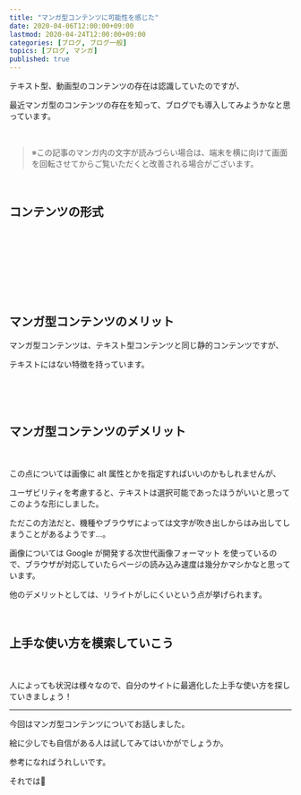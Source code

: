 ```yaml
---
title: "マンガ型コンテンツに可能性を感じた"
date: 2020-04-06T12:00:00+09:00
lastmod: 2020-04-24T12:00:00+09:00
categories: [ブログ, ブログ一般]
topics: [ブログ, マンガ]
published: true
---
```


テキスト型、動画型のコンテンツの存在は認識していたのですが、

最近マンガ型のコンテンツの存在を知って、ブログでも導入してみようかなと思っています。

<!--more-->

<br/>

> ※この記事のマンガ内の文字が読みづらい場合は、端末を横に向けて画面を回転させてからご覧いただくと改善される場合がございます。

<br/>

## コンテンツの形式

<manga src="kontentsu-keishikiniha" alt="コンテンツ形式には主に4つのものがあるよ。テキスト型。マンガ型。音声型。動画型">

<manga-text x={45} y={15} text="コンテンツ形式には<br/>主に4つのものがあるよ" />

<manga-text x={60} y={50} text="テキスト型" size={24} color="#aa3333" />

<manga-text x={60} y={62} text="マンガ型" size={24} color="#aa3333" />

<manga-text x={60} y={74} text="音声型" size={24} color="#aa3333" />

<manga-text x={60} y={86} text="動画型" size={24} color="#aa3333" />

</manga>

<manga src="tekisutogataha-imejishiyasuiyone" alt="テキスト型はイメージしやすいよね。文字情報を中心としたコンテンツだよ。うん、ほとんどのブログはこの形式だよね">

<manga-text x={10} y={10} text="テキスト型はイメージしやすいよね" />

<manga-text x={26} y={24} text="文字情報を中心としたコンテンツだよ" />

<manga-text x={34} y={55} text="うん" />

<manga-text x={32} y={72} text="ほとんどのブログは<br/>この形式だよね" />

</manga>



<manga src="mojidakenara-daredemo" alt="文字だけなら誰でも簡単に書ける。読む側もデバイスさえあればいつでもどこでも読めるのがいいところ">

<manga-text x={10} y={20} text="文字だけなら誰でも簡単に書ける" />

<manga-text x={47} y={62} text="読む側もデバイスさえあれば<br/>いつでもどこでも読めるのが<br/>いいところ" />

</manga>



<manga src="demo-chobunni-naruto" alt="でも長文になると読むのが大変だし理解しづらいと思うんだよね。あーわかる。割と読み飛ばすもん">

<manga-text x={40} y={14} text="でも**長文になると読むのが大変だし<br/>理解しづらい**と思うんだよね" />

<manga-text x={38} y={48} text="あーわかる" />

<manga-text x={36} y={62} text="割と読み飛ばすもん" />

</manga>

　

<manga src="onseigataha-rajiomitaina" alt="音声型はラジオみたいな感じで主に音声情報を提供するものだよ。でもテキストと違って自分のペースで流れてくれないから聞き逃したりすると戻すのがちょっと手間かも">

<manga-text x={9} y={11} text="音声型はラジオみたいな感じで<br/>主に音声情報を提供するものだよ" />

<manga-text x={44} y={48} text="でもテキストと違って<br/>自分のペースで流れてくれないから" />

<manga-text x={50} y={68} text="聞き逃したりすると<br/>戻すのがちょっと手間かも" />

</manga>

　

<manga src="dougagataha" alt="動画型はYouTubeやニコニコ動画がいい例だね。情報量が多いのが特徴だけどまとまった時間を使ってじっと見ないといけないのが難点かも">

<manga-text x={10} y={12} text="動画型は [YouTube](https://www.youtube.com/) や<br/>[ニコニコ動画](https://www.nicovideo.jp/)がいい例だね" />

<manga-text x={45} y={32} text="情報量が多いのが特徴だけど<br/>まとまった時間を使って<br/>じっと見ないといけないのが<br/>難点かも" />

</manga>

　

<manga src="iroirona-katachiga" alt="いろいろな形があるんだね。でも今回なんでみーちゃんはマンガ型を導入しようと思ったの">

<manga-text x={15} y={15} text="いろいろな形が<br/>あるんだね" />

<manga-text x={55} y={18} text="でも今回なんで<br/>みーちゃんはマンガ型を<br/>導入しようと思ったの？" />

</manga>

<br/>

## マンガ型コンテンツのメリット

マンガ型コンテンツは、テキスト型コンテンツと同じ静的コンテンツですが、

テキストにはない特徴を持っています。

<manga src="mangagata-kontentsuniha" alt="マンガ型コンテンツにはいろんなメリットがあるんだよ。目を引く。わかりやすい。希少性が高い">

<manga-text x={10} y={15} text="マンガ型コンテンツには<br/>いろんなメリットがあるんだよ" />

<manga-text x={10} y={50} text="目を引く" size={24} color="#3333ff" />

<manga-text x={10} y={65} text="わかりやすい" size={24} color="#3333ff" />

<manga-text x={10} y={80} text="希少性が高い" size={24} color="#3333ff" />

</manga>

　

<manga src="tadatanni-mojiga" alt="ただ単に文字だけが書いてあるよりもイラストがあったほうが魅力的だから読者はすっと入っていきやすいと思う">

<manga-text x={10} y={15} text="ただ単に文字だけが書いてあるよりも<br/>イラストがあったほうが魅力的だから" />

<manga-text x={57} y={74} text="読者は**すっと<br/>入っていきやすい**と思う" />

</manga>



<manga src="soreni-gazouga-teijidekirubun" alt="それに画像が提示できる分複雑なものごともわかりやすく説明できるようになる">

<manga-text x={10} y={14} text="それに画像が提示できる分<br/>**複雑なものごともわかりやすく説明できる**ようになる" />

</manga>



<manga src="soshite-naniyori" alt="そしてなによりマンガ型コンテンツ自体数が多くない。希少性が高い分競合と差別化ができる">

<manga-text x={6} y={10} text="そしてなにより<br/>マンガ型コンテンツ自体<br/>数が多くない" />

<manga-text x={60} y={14} text="希少性が高い分<br/>**競合と差別化ができる！**" />

</manga>

<relpos link="blog-koukai-sooner-better" />

<br/>

## マンガ型コンテンツのデメリット

<manga src="yurukunaisho" alt="でもさ、マンガ描くのってゆるくないしょ？うん、それゆえの希少性って感じだよねー">

<manga-text x={35} y={10} text="でもさ、<br/>マンガ描くのって<br/>ゆるくないしょ？" />

<manga-text x={34} y={62} text="うん、それゆえの<br/>希少性って感じだよねー" />

</manga>



<manga src="atoha-gazouchushin-dakara" alt="あとは画像中心だからSEOに弱くなる可能性があるね。テキストデータと比べるとどうしてもページの表示速度が遅くなるし画像内部のテキスト情報はクローラに拾われにくい。それは嫌だ">

<manga-text x={8} y={10} text="あとは画像中心だから<br/><tltp label='**SEO**'>検索エンジン最適化<br/>検索結果でよりよい位置に表示されるようにすること</tltp>**に弱くなる可能性がある**ね" />

<manga-text x={56} y={16} text="テキストデータと比べると<br/>どうしてもページの<br/>表示速度が遅くなるし" />

<manga-text x={7} y={72} text="画像内部のテキスト情報は<br/><tltp label='クローラ'>ウェブサイトを巡回して情報を収集するロボット</tltp>に拾われにくい" />

<manga-text x={73} y={84} text="それは嫌だ" />

</manga>

　

この点については画像に alt 属性とかを指定すればいいのかもしれませんが、

ユーザビリティを考慮すると、テキストは選択可能であったほうがいいと思ってこのような形にしました。

ただこの方法だと、機種やブラウザによっては文字が吹き出しからはみ出してしまうことがあるようです…。

画像については
<tltp label="WebP">Google が開発する次世代画像フォーマット</tltp>
を使っているので、ブラウザが対応していたらページの読み込み速度は幾分かマシかなと思っています。

他のデメリットとしては、リライトがしにくいという点が挙げられます。

<br/>

## 上手な使い方を模索していこう

<manga src="tohaittemo-sasugani" alt="とはいっても、さすがに全部の記事をマンガ化するわけにはいかないよね？">

<manga-text x={31} y={11} text="とはいっても、さすがに全部の記事を<br/>マンガ化するわけにはいかないよね？" />

<manga-text x={42} y={58} text="うん" />

<manga-text x={36} y={69} text="内容によって適不適が<br/>あると思うよ" />

</manga>



<manga src="mangaga-koukawo-hakkisurunoha" alt="マンガが効果を発揮するのは難しいものごとをわかりやすく説明したいとき。具体的な説明や意見を述べるような記事には適さないんじゃないかな">

<manga-text x={9} y={12} text="マンガが効果を発揮するのは<br/>**難しいものごとを<br/>わかりやすく説明したいとき**" />

<manga-text x={10} y={63} text="具体的な説明や意見を<br/>述べるような記事には<br/>適さないんじゃないかな" />

</manga>



<manga src="ato-manga-bakkaridemo" alt="あと、マンガばっかりでもメリハリがないし一つの記事の中でもマンガとテキストを使い分けるといいと思う">

<manga-text x={33} y={8} text="あと、<br/>マンガばっかりでも<br/>メリハリがないし" />

<manga-text x={30} y={66} text="一つの記事の中でも<br/>マンガとテキストを<br/>使い分けるといいと思う" />

</manga>

　

人によっても状況は様々なので、自分のサイトに最適化した上手な使い方を探していきましょう！

<relpos link="seikahoukoku1" />

---

今回はマンガ型コンテンツについてお話しました。

絵に少しでも自信がある人は試してみてはいかがでしょうか。

参考になればうれしいです。

それでは👋
